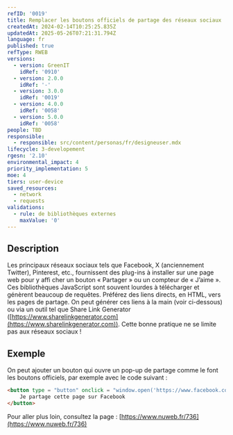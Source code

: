 ```yaml
---
refID: '0019'
title: Remplacer les boutons officiels de partage des réseaux sociaux
createdAt: 2024-02-14T10:25:25.835Z
updatedAt: 2025-05-26T07:21:31.794Z
language: fr
published: true
refType: RWEB
versions:
  - version: GreenIT
    idRef: '0910'
  - version: 2.0.0
    idRef: '-'
  - version: 3.0.0
    idRef: '0019'
  - version: 4.0.0
    idRef: '0058'
  - version: 5.0.0
    idRef: '0058'
people: TBD
responsible:
  - responsible: src/content/personas/fr/designeuser.mdx
lifecycle: 3-developement
rgesn: '2.10'
environmental_impact: 4
priority_implementation: 5
moe: 4
tiers: user-device
saved_resources:
  - network
  - requests
validations:
  - rule: de bibliothèques externes
    maxValue: '0'
---
```


## Description

Les principaux réseaux sociaux tels que Facebook, X (anciennement Twitter), Pinterest, etc., fournissent des plug-ins à installer sur une page web pour y affi cher un bouton « Partager » ou un compteur de « J’aime ». Ces bibliothèques JavaScript sont souvent lourdes à télécharger et génèrent beaucoup de requêtes. Préférez des liens directs, en HTML, vers les pages de partage. On peut générer ces liens à la main (voir ci-dessous) ou via un outil tel que Share Link Generator ([https://www.sharelinkgenerator.com](https://www.sharelinkgenerator.com)). Cette bonne pratique ne se limite pas aux réseaux sociaux !

## Exemple

On peut ajouter un bouton qui ouvre un pop-up de partage comme le font les boutons officiels, par exemple avec le code suivant :

```html
<button type = "button" onclick = "window.open('https://www.facebook.com/sharer/sharer.php?u=XXXXX', '', 'menubar = no, toolbar = no, resizable = yes, scrollbars = yes, height = 500, width = 700')">
    Je partage cette page sur Facebook
</button>
```

Pour aller plus loin, consultez la page : [https://www.nuweb.fr/736](https://www.nuweb.fr/736)
